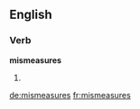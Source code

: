 ==English==

===Verb===
'''mismeasures'''

# {{en-third-person singular of|mismeasure}}

[[de:mismeasures]]
[[fr:mismeasures]]